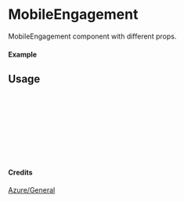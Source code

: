 
<Meta of={MobileEngagement} title="Azure/General/MobileEngagement" />

# MobileEngagement

MobileEngagement component with different props.

#### Example

<Canvas of={MobileEngagement.Primary} />

## Usage

```ts
import { MobileEngagement } from "yadl-ui";

const Example = () => {
  return (
      <MobileEngagement />
  );
};

export default Example;
```

#### Credits
[Azure/General](https://learn.microsoft.com/en-us/azure/architecture/icons/)
